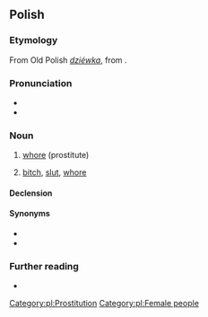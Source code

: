 {{also|dziwką}}
==Polish==

===Etymology===
From Old Polish ''[[dziéwka]]'', from {{inh|pl|sla-pro|*děva}}.

===Pronunciation===
* {{pl-IPA}}
* {{audio|Pl-dziwka.ogg|Audio|lang=pl}}

===Noun===
{{pl-noun|f}}

# {{lb|pl|slang}} [[whore]] (prostitute)
# {{lb|pl|offensive}} [[bitch]], [[slut]], [[whore]]

====Declension====
{{pl-decl-noun-f}}

====Synonyms====
* {{l|pl|kurwa}}
* {{l|pl|prostytutka}}

===Further reading===
* {{R:PWN}}

[[Category:pl:Prostitution]]
[[Category:pl:Female people]]